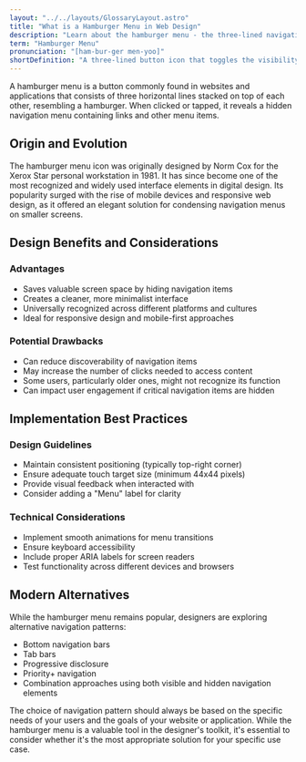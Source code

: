 ```yaml
---
layout: "../../layouts/GlossaryLayout.astro"
title: "What is a Hamburger Menu in Web Design"
description: "Learn about the hamburger menu - the three-lined navigation icon used in web and app design to hide and show menus, its history, best practices, and implementation."
term: "Hamburger Menu"
pronunciation: "[ham-bur-ger men-yoo]"
shortDefinition: "A three-lined button icon that toggles the visibility of a navigation menu, commonly used in responsive web design and mobile interfaces."
---
```


A hamburger menu is a button commonly found in websites and applications that consists of three horizontal lines stacked on top of each other, resembling a hamburger. When clicked or tapped, it reveals a hidden navigation menu containing links and other menu items.

## Origin and Evolution

The hamburger menu icon was originally designed by Norm Cox for the Xerox Star personal workstation in 1981. It has since become one of the most recognized and widely used interface elements in digital design. Its popularity surged with the rise of mobile devices and responsive web design, as it offered an elegant solution for condensing navigation menus on smaller screens.

## Design Benefits and Considerations

### Advantages
- Saves valuable screen space by hiding navigation items
- Creates a cleaner, more minimalist interface
- Universally recognized across different platforms and cultures
- Ideal for responsive design and mobile-first approaches

### Potential Drawbacks
- Can reduce discoverability of navigation items
- May increase the number of clicks needed to access content
- Some users, particularly older ones, might not recognize its function
- Can impact user engagement if critical navigation items are hidden

## Implementation Best Practices

### Design Guidelines
- Maintain consistent positioning (typically top-right corner)
- Ensure adequate touch target size (minimum 44x44 pixels)
- Provide visual feedback when interacted with
- Consider adding a "Menu" label for clarity

### Technical Considerations
- Implement smooth animations for menu transitions
- Ensure keyboard accessibility
- Include proper ARIA labels for screen readers
- Test functionality across different devices and browsers

## Modern Alternatives

While the hamburger menu remains popular, designers are exploring alternative navigation patterns:

- Bottom navigation bars
- Tab bars
- Progressive disclosure
- Priority+ navigation
- Combination approaches using both visible and hidden navigation elements

The choice of navigation pattern should always be based on the specific needs of your users and the goals of your website or application. While the hamburger menu is a valuable tool in the designer's toolkit, it's essential to consider whether it's the most appropriate solution for your specific use case.